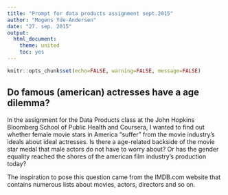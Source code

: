 ```yaml
---
title: "Prompt for data products assignment sept.2015"
author: "Mogens Yde-Andersen"
date: "27. sep. 2015"
output:
  html_document:
    theme: united
    toc: yes
---
```


```r
knitr::opts_chunk$set(echo=FALSE, warning=FALSE, message=FALSE)
```

## Do famous (american) actresses have a age dilemma?

In the assignment for the Data Products class at the John Hopkins Bloomberg School of Public Health and Coursera, I wanted to find out whether female movie stars in America "suffer" from the movie industry's ideals about ideal actresses. Is there a age-related backside of the movie star medal that male actors do not have to worry about? Or has the gender equality reached the shores of the american film industry's production today?

The inspiration to pose this question came from the IMDB.com website that contains numerous lists about movies, actors, directors and so on.

